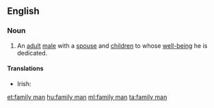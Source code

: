 ==English==

===Noun===
{{en-noun|head=[[family]] [[man]]|family men}}

# An [[adult]] [[male]] with a [[spouse]] and [[children]] to whose [[well-being]] he is dedicated.

====Translations====
{{trans-top|adult male with a spouse and children to whose well-being he is dedicated}}
* Irish: {{t|ga|fear clainne}}
{{trans-mid}}
{{trans-bottom}}

[[et:family man]]
[[hu:family man]]
[[ml:family man]]
[[ta:family man]]
